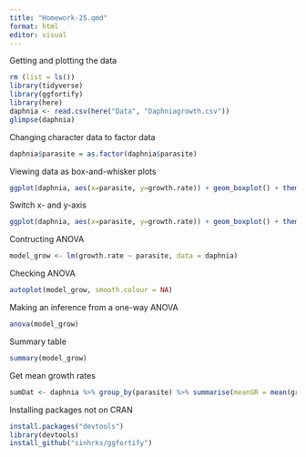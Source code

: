 ```yaml
---
title: "Homework-25.qmd"
format: html
editor: visual
---
```

Getting and plotting the data
```r
rm (list = ls())
library(tidyverse)
library(ggfortify)
library(here)
daphnia <- read.csv(here("Data", "Daphniagrowth.csv"))
glimpse(daphnia)
```
Changing character data to factor data
```r
daphnia$parasite = as.factor(daphnia$parasite)
```
Viewing data as box-and-whisker plots
```r
ggplot(daphnia, aes(x=parasite, y=growth.rate)) + geom_boxplot() + theme_bw()
```
Switch x- and y-axis
```r
ggplot(daphnia, aes(x=parasite, y=growth.rate)) + geom_boxplot() + theme_bw() + coord_flip()
```
Contructing ANOVA
```r
model_grow <- lm(growth.rate ~ parasite, data = daphnia)
```
Checking ANOVA
```r
autoplot(model_grow, smooth.colour = NA)
```
Making an inference from a one-way ANOVA
```r
anova(model_grow)
```
Summary table
```r
summary(model_grow)
```
Get mean growth rates
```r
sumDat <- daphnia %>% group_by(parasite) %>% summarise(meanGR = mean(growth.rate))
```
Installing packages not on CRAN
```r
install.packages("devtools")
library(devtools)
install_github("sinhrks/ggfortify")
```

